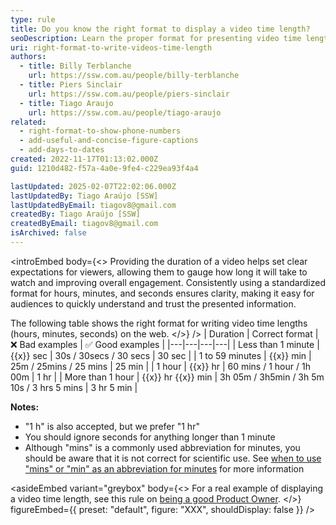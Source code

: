 ```yaml
---
type: rule
title: Do you know the right format to display a video time length?
seoDescription: Learn the proper format for presenting video time lengths (hours, minutes, seconds).
uri: right-format-to-write-videos-time-length
authors:
  - title: Billy Terblanche
    url: https://ssw.com.au/people/billy-terblanche
  - title: Piers Sinclair
    url: https://ssw.com.au/people/piers-sinclair
  - title: Tiago Araujo
    url: https://ssw.com.au/people/tiago-araujo
related:
  - right-format-to-show-phone-numbers
  - add-useful-and-concise-figure-captions
  - add-days-to-dates
created: 2022-11-17T01:13:02.000Z
guid: 1210d482-f57a-4a0e-9fe4-c229ea93f4a4

lastUpdated: 2025-02-07T22:02:06.000Z
lastUpdatedBy: Tiago Araújo [SSW]
lastUpdatedByEmail: tiagov8@gmail.com
createdBy: Tiago Araújo [SSW]
createdByEmail: tiagov8@gmail.com
isArchived: false
---
```


<introEmbed
  body={<>
Providing the duration of a video helps set clear expectations for viewers, allowing them to gauge how long it will take to watch and improving overall engagement. Consistently using a standardized format for hours, minutes, and seconds ensures clarity, making it easy for audiences to quickly understand and trust the presented information.

The following table shows the right format for writing video time lengths (hours, minutes, seconds) on the web.
  </>}
/>
| Duration | Correct format | ❌ Bad examples | ✅ Good examples |
|---|---|---|---|
| Less than 1 minute | &#123;&#123;x&#125;&#125; sec | 30s / 30secs / 30 secs | 30 sec |
| 1 to 59 minutes | &#123;&#123;x&#125;&#125; min | 25m / 25mins / 25 mins | 25 min |
| 1 hour | &#123;&#123;x&#125;&#125; hr | 60 mins / 1 hour / 1h 00m | 1 hr |
| More than 1 hour | &#123;&#123;x&#125;&#125; hr &#123;&#123;x&#125;&#125; min | 3h 05m / 3h5min / 3h 5m 10s / 3 hrs 5 mins | 3 hr 5 min |

**Notes:**

* "1 h" is also accepted, but we prefer "1 hr"
* You should ignore seconds for anything longer than 1 minute
* Although "mins" is a commonly used abbreviation for minutes, you should be aware that it is not correct for scientific use. See [when to use "mins" or "min" as an abbreviation for minutes](https://livexp.com/blog/is-it-min-or-mins-in-the-plural) for more information

<asideEmbed
  variant="greybox"
  body={<>
    For a real example of displaying a video time length, see this rule on [being a good Product Owner](/do-you-know-the-how-to-be-a-good-product-owner).
  </>}
  figureEmbed={{
    preset: "default",
    figure: "XXX",
    shouldDisplay: false
  }}
/>
